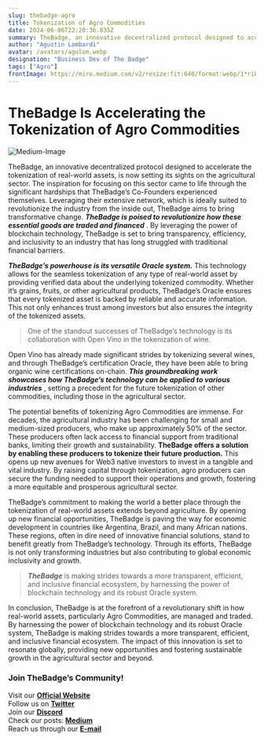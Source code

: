 ```yaml
---
slug: thebadge-agro
title: Tokenization of Agro Commodities
date: 2024-06-06T22:20:36.835Z
summary: TheBadge, an innovative decentralized protocol designed to accelerate the tokenization of real-world assets, is now setting its sights on the agricultural sector.
author: "Agustin Lombardi"
avatar: /avatars/agulom.webp
designation: "Business Dev of The Badge"
tags: ["Agro"]
frontImage: https://miro.medium.com/v2/resize:fit:640/format:webp/1*ribCuaS6hsNDnyMdVvswbw.png
---
```


# **TheBadge Is Accelerating the Tokenization of Agro Commodities**
![Medium-Image](https://miro.medium.com/v2/resize:fit:640/format:webp/1*ribCuaS6hsNDnyMdVvswbw.png)

TheBadge, an innovative decentralized protocol designed to accelerate the tokenization of real-world assets, is now setting its sights on the agricultural sector. The inspiration for focusing on this sector came to life through the significant hardships that TheBadge’s Co-Founders experienced themselves. Leveraging their extensive network, which is ideally suited to revolutionize the industry from the inside out, TheBadge aims to bring transformative change. ***TheBadge is poised to revolutionize how these essential goods are traded and financed*** . By leveraging the power of blockchain technology, TheBadge is set to bring transparency, efficiency, and inclusivity to an industry that has long struggled with traditional financial barriers.

***TheBadge’s powerhouse is its versatile Oracle system.***  This technology allows for the seamless tokenization of any type of real-world asset by providing verified data about the underlying tokenized commodity. Whether it’s grains, fruits, or other agricultural products, TheBadge’s Oracle ensures that every tokenized asset is backed by reliable and accurate information. This not only enhances trust among investors but also ensures the integrity of the tokenized assets.

> One of the standout successes of TheBadge’s technology is its collaboration with Open Vino in the tokenization of wine.

Open Vino has already made significant strides by tokenizing several wines, and through TheBadge’s certification Oracle, they have been able to bring organic wine certifications on-chain. ***This groundbreaking work showcases how TheBadge’s technology can be applied to various industries*** , setting a precedent for the future tokenization of other commodities, including those in the agricultural sector.

The potential benefits of tokenizing Agro Commodities are immense. For decades, the agricultural industry has been challenging for small and medium-sized producers, who make up approximately 50% of the sector. These producers often lack access to financial support from traditional banks, limiting their growth and sustainability. **TheBadge offers a solution by enabling these producers to tokenize their future production.**  This opens up new avenues for Web3 native investors to invest in a tangible and vital industry. By raising capital through tokenization, agro producers can secure the funding needed to support their operations and growth, fostering a more equitable and prosperous agricultural sector.

TheBadge’s commitment to making the world a better place through the tokenization of real-world assets extends beyond agriculture. By opening up new financial opportunities, TheBadge is paving the way for economic development in countries like Argentina, Brazil, and many African nations. These regions, often in dire need of innovative financial solutions, stand to benefit greatly from TheBadge’s technology. Through its efforts, TheBadge is not only transforming industries but also contributing to global economic inclusivity and growth.

> ***TheBadge*** is making strides towards a more transparent, efficient, and inclusive financial ecosystem, by harnessing the power of blockchain technology and its robust Oracle system.

In conclusion, TheBadge is at the forefront of a revolutionary shift in how real-world assets, particularly Agro Commodities, are managed and traded. By harnessing the power of blockchain technology and its robust Oracle system, TheBadge is making strides towards a more transparent, efficient, and inclusive financial ecosystem. The impact of this innovation is set to resonate globally, providing new opportunities and fostering sustainable growth in the agricultural sector and beyond.

### Join TheBadge’s Community!

Visit our **[Official Website](https://www.thebadge.xyz/)** <br/>
Follow us on **[Twitter](https://twitter.com/thebadgexyz)** <br/>
Join our **[Discord](https://discord.com/invite/C7vgYeUk)** <br/>
Check our posts: **[Medium](https://medium.com/@TheBadge)** <br/>
Reach us through our **[E-mail](mailto:hello@thebadge.xyz)**
